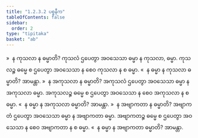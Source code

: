 ```yaml
---
title: "1.2.3.2 ပစ္စနီက"
tableOfContents: false
sidebar:
  order: 2
type: "tipitaka"
basket: "ab"
---
```



<DynamicBreadcrumb />

<Division number="26">

<Paragraph number="126">
»  န ကုသလာ န ဓမ္မာတိ?
</Paragraph>

<Paragraph number="127">
ကုသလံ ဌပေတွာ အဝသေသာ ဓမ္မာ န ကုသလာ, ဓမ္မာ. ကုသလဉ္စ ဓမ္မေ စ ဌပေတွာ အဝသေသာ န စေဝ ကုသလာ န စ ဓမ္မာ.
</Paragraph>

<Paragraph number="128">
«  န ဓမ္မာ န ကုသလာ ဓမ္မာတိ? အာမန္တာ.
</Paragraph>

<Paragraph number="129">
»  န အကုသလာ န ဓမ္မာတိ?
</Paragraph>

<Paragraph number="130">
အကုသလံ ဌပေတွာ အဝသေသာ ဓမ္မာ န အကုသလာ ဓမ္မာ. အကုသလဉ္စ ဓမ္မေ စ ဌပေတွာ အဝသေသာ န စေဝ အကုသလာ န စ ဓမ္မာ.
</Paragraph>

<Paragraph number="131">
«  န ဓမ္မာ န အကုသလာ ဓမ္မာတိ? အာမန္တာ.
</Paragraph>

<Paragraph number="132">
»  န အဗျာကတာ န ဓမ္မာတိ?
</Paragraph>

<Paragraph number="133">
အဗျာကတံ ဌပေတွာ အဝသေသာ ဓမ္မာ န အဗျာကတာ ဓမ္မာ. အဗျာကတဉ္စ ဓမ္မေ စ ဌပေတွာ အဝသေသာ န စေဝ အဗျာကတာ န စ ဓမ္မာ.
</Paragraph>

<Paragraph number="134">
«  န ဓမ္မာ န အဗျာကတာ ဓမ္မာတိ? အာမန္တာ.
</Paragraph>
</Division>